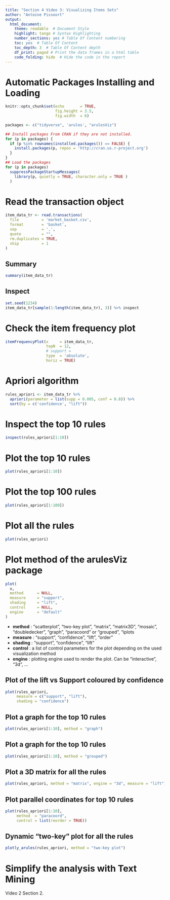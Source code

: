 ```yaml
---
title: "Section 4 Video 3: Visualizing Items Sets"
author: "Antoine Pissoort"
output: 
  html_document:  
    theme: readable  # Document Style
    highlight: tango # Syntax Highlighting
    number_sections: yes # Table Of Content numbering
    toc: yes  # Table Of Content
    toc_depth: 3  # Table Of Content depth
    df_print: paged # Print the data frames in a html table
    code_folding: hide  # Hide the code in the report  
---
```

  

# Automatic Packages Installing and Loading 
  
```r
knitr::opts_chunk$set(echo       = TRUE,
                      fig.height = 3.5,
                      fig.width  = 6)

packages <- c("tidyverse", 'arules', "arulesViz")

## Install packages From CRAN if they are not installed.
for (p in packages) {
  if (p %in% rownames(installed.packages()) == FALSE) {
    install.packages(p, repos = 'http://cran.us.r-project.org')
  }
}
## Load the packages
for (p in packages)
  suppressPackageStartupMessages(
    library(p, quietly = TRUE, character.only = TRUE ) 
  )
```


# Read the transaction object 

```r
item_data_tr <- read.transactions(
  file          = 'market_basket.csv',
  format        = 'basket',
  sep           = ',',
  quote         = "", 
  rm.duplicates = TRUE,
  skip          = 1
)
```


## Summary 

```r
summary(item_data_tr)
```


## Inspect 

```r
set.seed(1234)
item_data_tr[sample(1:length(item_data_tr), 3)] %>% inspect
```


# Check the item frequency plot

```r
itemFrequencyPlot(x     = item_data_tr,
                  topN  = 12,
                  # support =
                  type  = 'absolute',
                  horiz = TRUE)
```


# Apriori algorithm 

```r
rules_apriori <- item_data_tr %>%
  apriori(parameter = list(supp = 0.005, conf = 0.8)) %>%
  sort(by = c('confidence', "lift"))
```


# Inspect the top 10 rules 

```r
inspect(rules_apriori[1:10])
```

# Plot the top 10 rules 

```r
plot(rules_apriori[1:10])
```

# Plot the top 100 rules 

```r
plot(rules_apriori[1:100])
```

# Plot all the rules 

```r
plot(rules_apriori)
```

# Plot method of the arulesViz package

```r
plot(
  x,
  method      = NULL,
  measure     = "support",
  shading     = "lift",
  control     = NULL,
  engine      = "default"
)
```

* **method** :  "scatterplot", "two-key plot", "matrix", "matrix3D", "mosaic", "doubledecker", "graph", "paracoord" or "grouped", "iplots
* **measure** :  "support", "confidence", "lift", "order"
* **shading** : "support", "confidence", "lift"
* **control** : a list of control parameters for the plot depending on the used visualization method
* **engine**  : plotting engine used to render the plot. Can be "interactive", "3d", ... 


## Plot of the lift vs Support coloured by confidence 

```r
plot(rules_apriori,
     measure = c("support", "lift"),
     shading = "confidence")
```


## Plot a graph for the top 10 rules 

```r
plot(rules_apriori[1:10], method = "graph")
```

## Plot a graph for the top 10 rules 

```r
plot(rules_apriori[1:10], method = "grouped")
```


## Plot a 3D matrix for all the rules

```r
plot(rules_apriori, method = "matrix", engine = "3d", measure = "lift")
```

## Plot parallel coordinates for top 10 rules

```r
plot(rules_apriori[1:10],
     method  = "paracoord",
     control = list(reorder = TRUE))

```



## Dynamic "two-key" plot for all the rules 

```r
plotly_arules(rules_apriori, method = "two-key plot")
```




# Simplify the analysis with Text Mining

Video 2 Section 2. 

